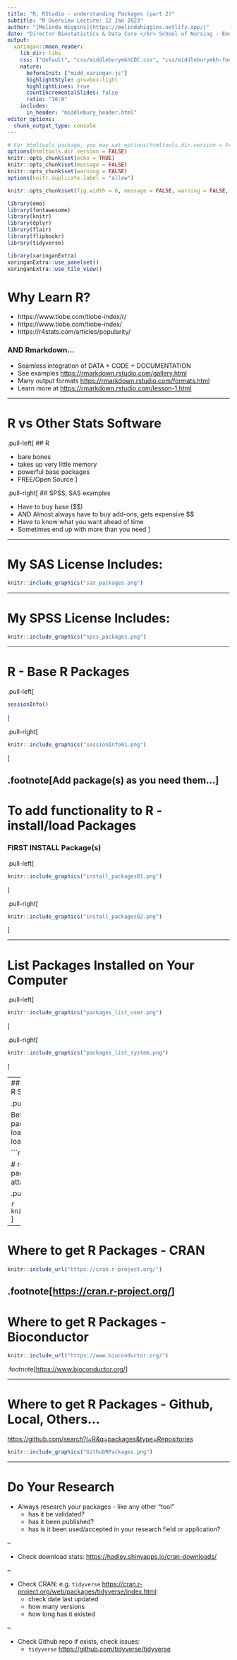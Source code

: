 ```yaml
---
title: "R, RStudio - understanding Packages (part 2)"
subtitle: "R Overview Lecture: 12 Jan 2023"
author: "[Melinda Higgins](https://melindahiggins.netlify.app/)"
date: "Director Biostatistics & Data Core </br> School of Nursing - Emory University </br>"
output:
  xaringan::moon_reader:
    lib_dir: libs
    css: ["default", "css/middleburymkhCDC.css", "css/middleburymkh-fonts.css", "hygge", "ninjutsu"]
    nature:
      beforeInit: ["midd_xaringan.js"]
      highlightStyle: gruvbox-light
      highlightLines: true
      countIncrementalSlides: false
      ratio: "16:9"
    includes:
      in_header: "middlebury_header.html"
editor_options: 
  chunk_output_type: console
---
```


```r
# For htmltools package, you may set options(htmltools.dir.version = FALSE) to suppress the version number in the subdirectory name.
options(htmltools.dir.version = FALSE)
knitr::opts_chunk$set(echo = TRUE)
knitr::opts_chunk$set(message = FALSE)
knitr::opts_chunk$set(warning = FALSE)
options(knitr.duplicate.label = "allow")

knitr::opts_chunk$set(fig.width = 6, message = FALSE, warning = FALSE, comment = "", cache = F)

library(emo)
library(fontawesome)
library(knitr)
library(dplyr)
library(flair)
library(flipbookr)
library(tidyverse)

library(xaringanExtra)
xaringanExtra::use_panelset()
xaringanExtra::use_tile_view()
```

# Why Learn R?

* https://www.tiobe.com/tiobe-index/r/
* https://www.tiobe.com/tiobe-index/
* https://r4stats.com/articles/popularity/

### AND Rmarkdown...

* Seamless integration of DATA + CODE + DOCUMENTATION
* See examples [https://rmarkdown.rstudio.com/gallery.html](https://rmarkdown.rstudio.com/gallery.html)
* Many output formats [https://rmarkdown.rstudio.com/formats.html](https://rmarkdown.rstudio.com/formats.html)
* Learn more at [https://rmarkdown.rstudio.com/lesson-1.html](https://rmarkdown.rstudio.com/lesson-1.html)

---

# R vs Other Stats Software

.pull-left[
## R

* bare bones
* takes up very little memory
* powerful base packages
* FREE/Open Source
]

.pull-right[
## SPSS, SAS examples

* Have to buy base ($$)
* AND Almost always have to buy add-ons, gets expensive $$
* Have to know what you want ahead of time
* Sometimes end up with more than you need
]

---

# My SAS License Includes:

```r
knitr::include_graphics("sas_packages.png")
```

---

# My SPSS License Includes:

```r
knitr::include_graphics("spss_packages.png")
```

---

# R - Base R Packages

.pull-left[

```r
sessionInfo()
```
]


.pull-right[
```r
knitr::include_graphics("sessionInfo01.png")
```
]

.footnote[Add package(s) as you need them...]
---

# To add functionality to R - install/load Packages

### FIRST INSTALL Package(s)

.pull-left[
```r
knitr::include_graphics("install_packages01.png")
```
]

.pull-right[
```r
knitr::include_graphics("install_packages02.png")
```
]

---

# List Packages Installed on Your Computer

.pull-left[
```r
knitr::include_graphics("packages_list_user.png")
```
]

.pull-right[
```r
knitr::include_graphics("packages_list_system.png")
```
]

---
### SECOND - LOAD Package(s) into Current R Session

.pull-left[

Before you can use the functions in the package installed on your computer, you must load it into your current "R session" - only loaded as needed...

```r
# load tidyverse
library(tidyverse)

# run sessionInfo() again
# now how many packages are "attached"
# under "other attached packages"
sessionInfo()
```
]

.pull-right[

```r
knitr::include_graphics("sessionInfo02.png")
```
]

---

# Where to get R Packages - CRAN

```r
knitr::include_url("https://cran.r-project.org/")
```
.footnote[[https://cran.r-project.org/](https://cran.r-project.org/)]
---

# Where to get R Packages - Bioconductor

```r
knitr::include_url("https://www.bioconductor.org/")
```
.footnote[[https://www.bioconductor.org/](https://www.bioconductor.org/)]

---

# Where to get R Packages - Github, Local, Others...
[https://github.com/search?l=R&q=packages&type=Repositories](https://github.com/search?l=R&q=packages&type=Repositories)

```r
knitr::include_graphics("GithubRPackages.png")
```

---

# Do Your Research

* Always research your packages - like any other "tool"
    * has it be validated? 
    * has it been published? 
    * has is it been used/accepted in your research field or application?
    
--

* Check download stats: [https://hadley.shinyapps.io/cran-downloads/](https://hadley.shinyapps.io/cran-downloads/)

--

* Check CRAN: e.g. `tidyverse` [https://cran.r-project.org/web/packages/tidyverse/index.html](https://cran.r-project.org/web/packages/tidyverse/index.html):
    * check date last updated
    * how many versions
    * how long has it existed

--

* Check Github repo if exists, check issues:
    * `tidyverse` [https://github.com/tidyverse/tidyverse](https://github.com/tidyverse/tidyverse)

